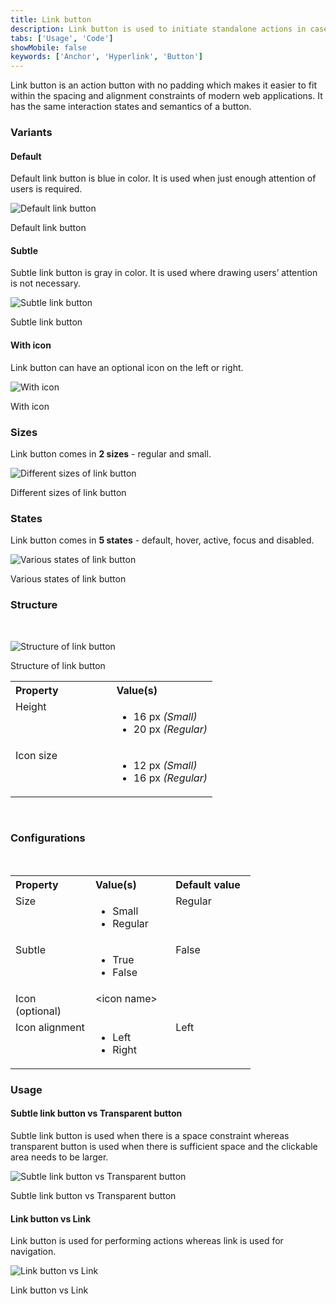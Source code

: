 ```yaml
---
title: Link button
description: Link button is used to initiate standalone actions in cases where using a button impacts spacing, alignment, or overall aesthetics.
tabs: ['Usage', 'Code']
showMobile: false
keywords: ['Anchor', 'Hyperlink', 'Button']
---
```


Link button is an action button with no padding which makes it easier to fit within the spacing and alignment constraints of modern web applications. It has the same interaction states and semantics of a button. 

<Preview name="components-button-linkbutton-all--all" />

### Variants

#### Default

Default link button is blue in color. It is used when just enough attention of users is required.

![Default link button](./images/default-link-button.png)
<Caption>Default link button</Caption>

#### Subtle

Subtle link button is gray in color. It is used where drawing users’ attention is not necessary.

![Subtle link button](./images/subtle-link-button.png)
<Caption>Subtle link button</Caption>

#### With icon

Link button can have an optional icon on the left or right.

![With icon](./images/with-icon.png)
<Caption>With icon</Caption>

### Sizes

Link button comes in **2 sizes** - regular and small.

![Different sizes of link button](./images/sizes.png)
<Caption>Different sizes of link button</Caption>

### States

Link button comes in **5 states** - default, hover, active, focus and disabled.

![Various states of link button](./images/states.png)
<Caption>Various states of link button</Caption>

### Structure

<br/>

![Structure of link button](./images/structure.png)
<Caption>Structure of link button</Caption>

<br/>

<table style="width: 100%">
 <tbody>
   <tr>
     <th style="width:50%; text-align: left;">Property</th>
     <th style="width:50%; text-align: left;">Value(s)</th>
   </tr>
   <tr style="vertical-align: top">
     <td>Height</td>
     <td>
         <ul>
            <li>16 px <em>(Small)</em></li>
            <li>20 px <em>(Regular)</em></li>
         </ul>
     </td>
   </tr>
   <tr style="vertical-align: top">
     <td>Icon size</td>
     <td>
         <ul>
            <li>12 px <em>(Small)</em></li>
            <li>16 px <em>(Regular)</em></li>
         </ul>
     </td>
   </tr>
 </tbody>
</table>
<br/>

### Configurations

<br/>

<table style="width: 100%">
  <tbody>
    <tr>
      <th style="width:33%; text-align: left;">Property</th>
      <th style="width:33%; text-align: left;">Value(s)</th>
      <th style="width:33%; text-align: left;">Default value</th>
    </tr>
    <tr style="vertical-align: top">
      <td>Size</td>
      <td>
          <ul>
              <li>Small</li>
              <li>Regular</li>
          </ul>
      </td>
      <td>Regular</td>
    </tr>
    <tr style="vertical-align: top">
      <td>Subtle</td>
      <td>
          <ul>
              <li>True</li>
              <li>False</li>
          </ul>
      </td>
      <td>False</td>
    </tr>
    <tr style="vertical-align: top">
      <td>Icon <br/>(optional)</td>
      <td>
          &lt;icon name&gt;
      </td>
      <td></td>
    </tr>
    <tr style="vertical-align: top">
      <td>Icon alignment</td>
      <td>
          <ul>
              <li>Left</li>
              <li>Right</li>
          </ul>
      </td>
      <td>Left</td>
    </tr>
  </tbody>
</table>

### Usage

#### Subtle link button vs Transparent button

Subtle link button is used when there is a space constraint whereas transparent button is used when there is sufficient space and the clickable area needs to be larger.

![Subtle link button vs Transparent button](./images/link-transparent-button.png)
<Caption>Subtle link button vs Transparent button</Caption>

#### Link button vs Link

Link button is used for performing actions whereas link is used for navigation. 

![Link button vs Link](./images/link-button-vs-link.png)
<Caption>Link button vs Link</Caption>
